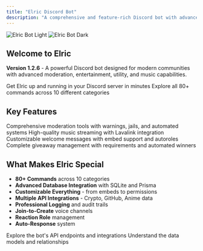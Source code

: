 ```yaml
---
title: "Elric Discord Bot"
description: "A comprehensive and feature-rich Discord bot with advanced moderation, entertainment, utility, and music capabilities."
---
```


<img
  className="block dark:hidden"
  src="/images/hero-light.png"
  alt="Elric Bot Light"
/>
<img
  className="hidden dark:block"
  src="/images/hero-dark.png"
  alt="Elric Bot Dark"
/>

## Welcome to Elric

**Version 1.2.6** - A powerful Discord bot designed for modern communities with advanced moderation, entertainment, utility, and music capabilities.

<CardGroup cols={2}>
  <Card
    title="Quick Setup"
    icon="rocket"
    href="/quickstart"
  >
    Get Elric up and running in your Discord server in minutes
  </Card>
  <Card
    title="Command Reference"
    icon="terminal"
    href="/commands/overview"
  >
    Explore all 80+ commands across 10 different categories
  </Card>
</CardGroup>

## Key Features

<CardGroup cols={2}>
  <Card
    title="Advanced Moderation"
    icon="shield-halved"
    href="/features/moderation"
  >
    Comprehensive moderation tools with warnings, jails, and automated systems
  </Card>
  <Card
    title="Music System"
    icon="music"
    href="/features/music"
  >
    High-quality music streaming with Lavalink integration
  </Card>
  <Card
    title="Welcome System"
    icon="hand-wave"
    href="/features/welcome"
  >
    Customizable welcome messages with embed support and autoroles
  </Card>
  <Card
    title="Giveaway Tools"
    icon="gift"
    href="/features/giveaways"
  >
    Complete giveaway management with requirements and automated winners
  </Card>
</CardGroup>

## What Makes Elric Special

- **80+ Commands** across 10 categories
- **Advanced Database Integration** with SQLite and Prisma
- **Customizable Everything** - from embeds to permissions
- **Multiple API Integrations** - Crypto, GitHub, Anime data
- **Professional Logging** and audit trails
- **Join-to-Create** voice channels
- **Reaction Role** management
- **Auto-Response** system

<CardGroup cols={2}>
  <Card
    title="API Reference"
    icon="code"
    href="/api-reference/introduction"
  >
    Explore the bot's API endpoints and integrations
  </Card>
  <Card
    title="Database Schema"
    icon="database"
    href="/technical/database"
  >
    Understand the data models and relationships
  </Card>
</CardGroup>
